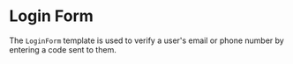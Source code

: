 # Login Form

The `LoginForm` template is used to verify a user's email or phone number by entering a code sent to them.


<Card className='w-1/2'>
  <LoginForm />
</Card>